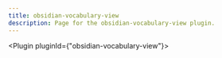 ---
title: obsidian-vocabulary-view
description: Page for the obsidian-vocabulary-view plugin.
---


<Plugin pluginId={"obsidian-vocabulary-view"}></Plugin>